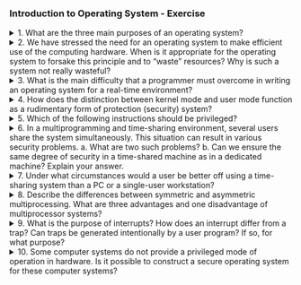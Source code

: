 ### Introduction to Operating System - Exercise

<details>
<summary>1. What are the three main purposes of an operating system?</summary>

Answer: The three main purposes are:

1. **Manage hardware resources**: Efficiently manage CPU, memory, and I/O devices.
2. **Provide a user interface**: Enable interaction between users and the computer system.
3. **Execute and provide services for application software**: Facilitate the execution of user and system applications.
</details>

<details>
<summary>2. We have stressed the need for an operating system to make efficient use of the computing hardware. When is it appropriate for the operating system to forsake this principle and to “waste” resources? Why is such a system not really wasteful?</summary>

Answer: It is appropriate to "waste" resources to improve user experience, such as in time-sharing systems where CPU cycles are used to provide quick responsiveness to multiple users. This is not really wasteful because it enhances overall system usability and productivity.
</details>

<details>
<summary>3. What is the main difficulty that a programmer must overcome in writing an operating system for a real-time environment?</summary>

Answer: The main difficulty is ensuring that the system can meet strict timing constraints and deadlines, which requires precise scheduling and resource management.
</details>

<details>
<summary>4. How does the distinction between kernel mode and user mode function as a rudimentary form of protection (security) system?</summary>

Answer: Kernel mode allows the operating system to execute privileged instructions and access hardware directly, while user mode restricts access to prevent user applications from performing potentially harmful operations. This separation helps protect the system from accidental or malicious damage.
</details>

<details>
<summary>5. Which of the following instructions should be privileged?</summary>
Answer:
   a. Set value of timer.

   c. Clear memory.

   e. Turn off interrupts.

   f. Modify entries in device-status table.

   g. Switch from user to kernel mode.

   h. Access I/O device.
</details>

<details>
<summary>6. In a multiprogramming and time-sharing environment, several users share the system simultaneously. This situation can result in various security problems. 
a. What are two such problems? 
b. Can we ensure the same degree of security in a time-shared machine as in a dedicated machine? Explain your answer.</summary>
Answer: 

   a. Unauthorized access to data, and resource contention leading to potential denial of service.

   b. It is challenging to ensure the same level of security due to shared resources, but with proper access controls, isolation mechanisms, and monitoring, a high degree of security can be maintained.
</details>

<details>
<summary>7. Under what circumstances would a user be better off using a time-sharing system than a PC or a single-user workstation?</summary>

Answer: A user would be better off using a time-sharing system when they need to perform tasks that require high interactivity, access to shared resources, or collaborative work with other users, which are not as efficiently managed on a PC or single-user workstation.
</details>

<details>
<summary>8. Describe the differences between symmetric and asymmetric multiprocessing. What are three advantages and one disadvantage of multiprocessor systems?</summary>

Answer:

- **Symmetric Multiprocessing (SMP)**: All processors share memory and I/O and are treated equally.
- **Asymmetric Multiprocessing (AMP)**: Each processor is assigned a specific task; master processor controls the system.
- **Advantages**: Increased throughput, economy of scale, increased reliability.
- **Disadvantage**: Complexity in design and management.
</details>

<details>
<summary>9. What is the purpose of interrupts? How does an interrupt differ from a trap? Can traps be generated intentionally by a user program? If so, for what purpose?</summary>

Answer:

- **Purpose of Interrupts**: Interrupts allow the CPU to respond to asynchronous events, improving system responsiveness.
- **Interrupt vs. Trap**: An interrupt is an external signal to the CPU, while a trap is a software-generated interrupt, often for handling errors or exceptions.
- **Intentional Traps**: Yes, traps can be generated intentionally to invoke system calls for services like I/O operations.
</details>

<details>
<summary>10. Some computer systems do not provide a privileged mode of operation in hardware. Is it possible to construct a secure operating system for these computer systems?</summary>

Answer: It is possible, but challenging. Software-based protection mechanisms like sandboxing, virtualization, and strict access controls can be implemented, though they may not be as robust or efficient as hardware-based protection.
</details>
